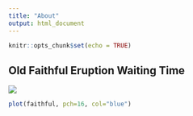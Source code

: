```yaml
---
title: "About"
output: html_document
---
```


```r
knitr::opts_chunk$set(echo = TRUE)
```


## Old Faithful Eruption Waiting Time

![](https://yellowstone.net/geysers/wp-content/uploads/sites/2/2011/02/oldfaithful2.jpg)
```r
plot(faithful, pch=16, col="blue")

```


